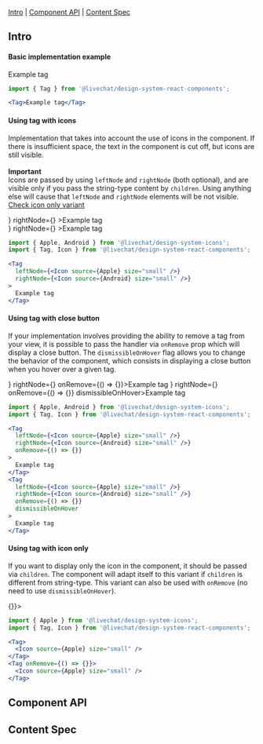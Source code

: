 
<Meta of={Stories} />

<Title>Tag</Title>

[Intro](#Intro) | [Component API](#ComponentAPI) | [Content Spec](#ContentSpec)

## Intro <a id="Intro" />

#### Basic implementation example

<Canvas>
  <Tag>Example tag</Tag>
</Canvas>

```jsx
import { Tag } from '@livechat/design-system-react-components';

<Tag>Example tag</Tag>
```

#### Using tag with icons

Implementation that takes into account the use of icons in the component. If there is insufficient space, the text in the component is cut off, but icons are still visible.<br /><br />
<b>Important</b><br />
Icons are passed by using `leftNode` and `rightNode` (both optional), and are visible only if you pass the string-type content by `children`. Using anything else will cause that `leftNode` and `rightNode` elements will be not visible. [Check icon only variant](#IconOnly)

<Canvas>
  <Tag leftNode={<Icon source={Apple} size="small" />} rightNode={<Icon source={Android} size="small" />} >Example tag</Tag>
  <div style={{ width: 100, display: 'flex' }}><Tag leftNode={<Icon source={Apple} size="small" />} rightNode={<Icon source={Android} size="small" />} >Example tag</Tag></div>
</Canvas>

```jsx
import { Apple, Android } from '@livechat/design-system-icons';
import { Tag, Icon } from '@livechat/design-system-react-components';

<Tag 
  leftNode={<Icon source={Apple} size="small" />} 
  rightNode={<Icon source={Android} size="small" />}
>
  Example tag
</Tag>
```

#### Using tag with close button

If your implementation involves providing the ability to remove a tag from your view, it is possible to pass the handler via `onRemove` prop which will display a close button. The `dismissibleOnHover` flag allows you to change the behavior of the component, which consists in displaying a close button when you hover over a given tag.

<Canvas>
  <Tag leftNode={<Icon source={Apple} size="small" />} rightNode={<Icon source={Android} size="small" />} onRemove={() => {}}>Example tag</Tag>
  <Tag leftNode={<Icon source={Apple} size="small" />} rightNode={<Icon source={Android} size="small" />} onRemove={() => {}} dismissibleOnHover>Example tag</Tag>
</Canvas>

```jsx
import { Apple, Android } from '@livechat/design-system-icons';
import { Tag, Icon } from '@livechat/design-system-react-components';

<Tag 
  leftNode={<Icon source={Apple} size="small" />} 
  rightNode={<Icon source={Android} size="small" />}
  onRemove={() => {}}
>
  Example tag
</Tag>
<Tag 
  leftNode={<Icon source={Apple} size="small" />} 
  rightNode={<Icon source={Android} size="small" />}
  onRemove={() => {}}
  dismissibleOnHover
>
  Example tag
</Tag>
```

#### Using tag with icon only <a id="IconOnly" />

If you want to display only the icon in the component, it should be passed via `children`. The component will adapt itself to this variant if `children` is different from string-type. This variant can also be used with `onRemove` (no need to use `dismissibleOnHover`).

<Canvas>
  <Tag><Icon source={Apple} size="small" /></Tag>
  <Tag onRemove={() => {}}><Icon source={Apple} size="small" /></Tag>
</Canvas>

```jsx
import { Apple } from '@livechat/design-system-icons';
import { Tag, Icon } from '@livechat/design-system-react-components';

<Tag>
  <Icon source={Apple} size="small" />
</Tag>
<Tag onRemove={() => {}}>
  <Icon source={Apple} size="small" />
</Tag>
```

## Component API <a id="ComponentAPI" />

<ArgTypes of={Stories.Default} />

## Content Spec <a id="ContentSpec" />

<Figma
  showLink
  height="100%"
  url="https://www.figma.com/file/9FDwjR8lYvincseDkKypC4/Component-Documentations?type=design&node-id=759-70081&mode=dev"
/>
